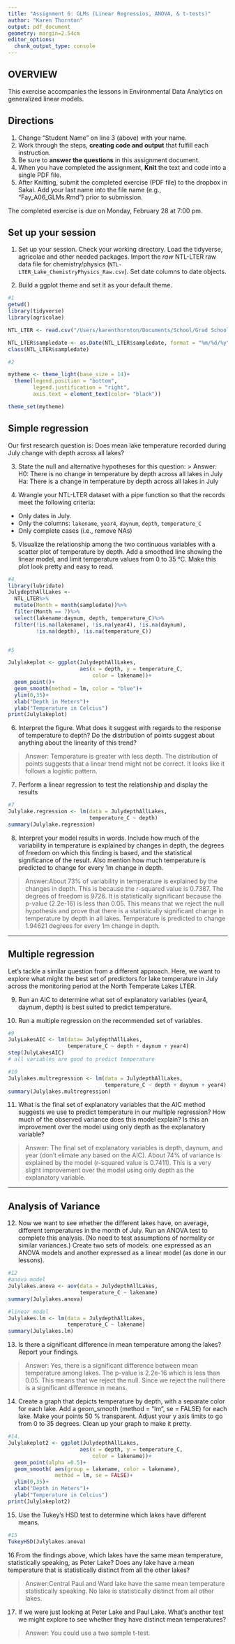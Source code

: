 ```yaml
---
title: "Assignment 6: GLMs (Linear Regressios, ANOVA, & t-tests)"
author: "Karen Thornton"
output: pdf_document
geometry: margin=2.54cm
editor_options: 
  chunk_output_type: console
---
```


## OVERVIEW

This exercise accompanies the lessons in Environmental Data Analytics on generalized linear models. 

## Directions
1. Change "Student Name" on line 3 (above) with your name.
2. Work through the steps, **creating code and output** that fulfill each instruction.
3. Be sure to **answer the questions** in this assignment document.
4. When you have completed the assignment, **Knit** the text and code into a single PDF file.
5. After Knitting, submit the completed exercise (PDF file) to the dropbox in Sakai. Add your last name into the file name (e.g., "Fay_A06_GLMs.Rmd") prior to submission.

The completed exercise is due on Monday, February 28 at 7:00 pm.

## Set up your session 
1. Set up your session. Check your working directory. Load the tidyverse, agricolae and other needed packages. Import the *raw* NTL-LTER raw data file for chemistry/physics (`NTL-LTER_Lake_ChemistryPhysics_Raw.csv`). Set date columns to date objects.

2. Build a ggplot theme and set it as your default theme.

```r
#1
getwd()
library(tidyverse)
library(agricolae)

NTL_LTER <- read.csv("/Users/karenthornton/Documents/School/Grad School/Year 1/Semester 2/EDA/Environmental_Data_Analytics_2022/Data/Raw/NTL-LTER_Lake_ChemistryPhysics_Raw.csv", stringsAsFactors = TRUE)

NTL_LTER$sampledate <- as.Date(NTL_LTER$sampledate, format = "%m/%d/%y")
class(NTL_LTER$sampledate)

#2

mytheme <- theme_light(base_size = 14)+
  theme(legend.position = "bottom",
        legend.justification = "right",
        axis.text = element_text(color= "black"))

theme_set(mytheme)


```

## Simple regression
Our first research question is: Does mean lake temperature recorded during July change with depth across all lakes?

3. State the null and alternative hypotheses for this question:
> Answer:
H0: There is no change in temperature by depth across all lakes in July
Ha: There is a change in temperature by depth across all lakes in July


4.  Wrangle your NTL-LTER dataset with a pipe function so that the records meet the following criteria: 
 * Only dates in July. 
 * Only the columns: `lakename`, `year4`, `daynum`, `depth`, `temperature_C`
 * Only complete cases (i.e., remove NAs)

5. Visualize the relationship among the two continuous variables with a scatter plot of temperature by depth. Add a smoothed line showing the linear model, and limit temperature values from 0 to 35 °C. Make this plot look pretty and easy to read.

```r
#4
library(lubridate)
JulydepthAllLakes <-
  NTL_LTER%>%
  mutate(Month = month(sampledate))%>%
  filter(Month == 7)%>%
  select(lakename:daynum, depth, temperature_C)%>%
  filter(!is.na(lakename), !is.na(year4), !is.na(daynum),
         !is.na(depth), !is.na(temperature_C))


#5

Julylakeplot <- ggplot(JulydepthAllLakes, 
                       aes(x = depth, y = temperature_C, 
                           color = lakename))+
  geom_point()+
  geom_smooth(method = lm, color = "blue")+
  ylim(0,35)+
  xlab("Depth in Meters")+
  ylab("Temperature in Celcius")
print(Julylakeplot)

```


6. Interpret the figure. What does it suggest with regards to the response of temperature to depth? Do the distribution of points suggest about anything about the linearity of this trend?

> Answer: Temperature is greater with less depth. The distribution of points suggests that a linear trend might not be correct. It looks like it follows a logistic pattern. 


7. Perform a linear regression to test the relationship and display the results

```r
#7
Julylake.regression <- lm(data = JulydepthAllLakes, 
                          temperature_C ~ depth)
summary(Julylake.regression)

```


8. Interpret your model results in words. Include how much of the variability in temperature is explained by changes in depth, the degrees of freedom on which this finding is based, and the statistical significance of the result. Also mention how much temperature is predicted to change for every 1m change in depth. 

> Answer:About 73% of variability in temperature is explained by the changes in depth. This is because the r-squared value is 0.7387. The degrees of freedom is 9726. It is statistically significant because the p-value (2.2e-16) is less than 0.05. This means that we reject the null hypothesis and prove that there is a statistically significant change in temperature by depth in all lakes. Temperature is predicted to change 1.94621 degrees for every 1m change in depth. 


---

## Multiple regression
Let's tackle a similar question from a different approach. Here, we want to explore what might the best set of predictors for lake temperature in July across the monitoring period at the North Temperate Lakes LTER. 


9. Run an AIC to determine what set of explanatory variables (year4, daynum, depth) is best suited to predict temperature.

10. Run a multiple regression on the recommended set of variables. 

```r
#9
JulyLakesAIC <- lm(data= JulydepthAllLakes, 
                   temperature_C ~ depth + daynum + year4)
step(JulyLakesAIC)
# all variables are good to predict temperature 

#10
Julylakes.multregression <- lm(data = JulydepthAllLakes, 
                               temperature_C ~ depth + daynum + year4)
summary(Julylakes.multregression)


```

11. What is the final set of explanatory variables that the AIC method suggests we use to predict temperature in our multiple regression? How much of the observed variance does this model explain? Is this an improvement over the model using only depth as the explanatory variable?

> Answer: The final set of explanatory variables is depth, daynum, and year (don't elimate any based on the AIC). About 74% of variance is explained by the model (r-squared value is 0.7411). This is a very slight improvement over the model using only depth as the explanatory variable.  



---
## Analysis of Variance

12. Now we want to see whether the different lakes have, on average, different temperatures in the month of July. Run an ANOVA test to complete this analysis. (No need to test assumptions of normality or similar variances.) Create two sets of models: one expressed as an ANOVA models and another expressed as a linear model (as done in our lessons).

```r
#12
#anova model
Julylakes.anova <- aov(data = JulydepthAllLakes, 
                       temperature_C ~ lakename)
summary(Julylakes.anova)

#linear model
Julylakes.lm <- lm(data = JulydepthAllLakes, 
                   temperature_C ~ lakename)
summary(Julylakes.lm)

```

13. Is there a significant difference in mean temperature among the lakes? Report your findings. 

> Answer: Yes, there is a significant difference between mean temperature among lakes. The p-value is 2.2e-16 which is less than 0.05. This means that we reject the null. Since we reject the null there is a significant difference in means. 



14. Create a graph that depicts temperature by depth, with a separate color for each lake. Add a geom_smooth (method = "lm", se = FALSE) for each lake. Make your points 50 % transparent. Adjust your y axis limits to go from 0 to 35 degrees. Clean up your graph to make it pretty. 

```r
#14.
Julylakeplot2 <- ggplot(JulydepthAllLakes, 
                       aes(x = depth, y = temperature_C,
                           color = lakename))+
  geom_point(alpha =0.5)+
  geom_smooth( aes(group = lakename, color = lakename), 
               method = lm, se = FALSE)+
  ylim(0,35)+
  xlab("Depth in Meters")+
  ylab("Temperature in Celcius")
print(Julylakeplot2)

```

15. Use the Tukey's HSD test to determine which lakes have different means.

```r
#15
TukeyHSD(Julylakes.anova)

```

16.From the findings above, which lakes have the same mean temperature, statistically speaking, as Peter Lake? Does any lake have a mean temperature that is statistically distinct from all the other lakes?

>Answer:Central Paul and Ward lake have the same mean temperature statistically speaking. No lake is statistically distinct from all other lakes. 

 

17. If we were just looking at Peter Lake and Paul Lake. What's another test we might explore to see whether they have distinct mean temperatures? 

>Answer: You could use a two sample t-test. 


